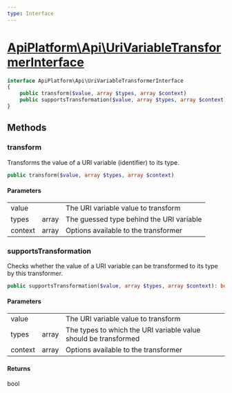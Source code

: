 ```yaml
---
type: Interface
---
```


# [ApiPlatform\Api\UriVariableTransformerInterface](/docs/v3.2/reference/Api/UriVariableTransformerInterface)



```php
interface ApiPlatform\Api\UriVariableTransformerInterface
{
    public transform($value, array $types, array $context)
    public supportsTransformation($value, array $types, array $context): bool
}
```
## Methods

### transform

Transforms the value of a URI variable (identifier) to its type.

```php
public transform($value, array $types, array $context)
```

#### Parameters

<table><tbody>
<tr><td>value</td><td></td><td>The URI variable value to transform</td></tr><tr><td>types</td><td>array</td><td>The guessed type behind the URI variable</td></tr><tr><td>context</td><td>array</td><td>Options available to the transformer</td></tr>
</tbody>
</table>

### supportsTransformation

Checks whether the value of a URI variable can be transformed to its type by this transformer.

```php
public supportsTransformation($value, array $types, array $context): bool
```

#### Parameters

<table><tbody>
<tr><td>value</td><td></td><td>The URI variable value to transform</td></tr><tr><td>types</td><td>array</td><td>The types to which the URI variable value should be transformed</td></tr><tr><td>context</td><td>array</td><td>Options available to the transformer</td></tr>
</tbody>
</table>

#### Returns

bool
